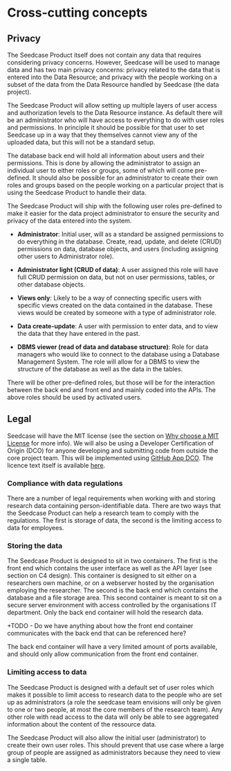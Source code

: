 # Cross-cutting concepts

## Privacy

The Seedcase Product itself does not contain any data that requires
considering privacy concerns. However, Seedcase will be used to manage
data and has two main privacy concerns: privacy related to the data that
is entered into the Data Resource; and privacy with the people working
on a subset of the data from the Data Resource handled by Seedcase (the
data project).

The Seedcase Product will allow setting up multiple layers of user
access and authorization levels to the Data Resource instance. As
default there will be an administrator who will have access to
everything to do with user roles and permissions. In principle it should
be possible for that user to set Seedcase up in a way that they
themselves cannot view any of the uploaded data, but this will not be a
standard setup.

The database back end will hold all information about users and their
permissions. This is done by allowing the administrator to assign an
individual user to either roles or groups, some of which will come
pre-defined. It should also be possible for an administrator to create
their own roles and groups based on the people working on a particular
project that is using the Seedcase Product to handle their data.

The Seedcase Product will ship with the following user roles pre-defined
to make it easier for the data project administrator to ensure the
security and privacy of the data entered into the system.

-   **Administrator**: Initial user, will as a standard be assigned
    permissions to do everything in the database. Create, read, update,
    and delete (CRUD) permissions on data, database objects, and users
    (including assigning other users to Administrator role).

-   **Administrator light (CRUD of data)**: A user assigned this role
    will have full CRUD permission on data, but not on user permissions,
    tables, or other database objects.

-   **Views only**: Likely to be a way of connecting specific users with
    specific views created on the data contained in the database. These
    views would be created by someone with a type of administrator role.

-   **Data create-update**: A user with permission to enter data, and to
    view the data that they have entered in the past.

-   **DBMS viewer (read of data and database structure)**: Role for data
    managers who would like to connect to the database using a Database
    Management System. The role will allow for a DBMS to view the
    structure of the database as well as the data in the tables.

There will be other pre-defined roles, but those will be for the
interaction between the back end and front end and mainly coded into the
APIs. The above roles should be used by activated users.

## Legal

Seedcase will have the MIT license (see the section on [Why choose a MIT
License](/design/decisions/why-license/) for more info). We will also be
using a Developer Certification of Origin (DCO) for anyone developing
and submitting code from outside the core project team. This will be
implemented using [GitHub App DCO](https://github.com/apps/dco). The
licence text itself is available
[here](https://developercertificate.org).


### Compliance with data regulations

There are a number of legal requirements when working with and storing research data containing person-identifiable data.  There are two ways that the Seedcase Product can help a research team to comply with the regulations.  The first is storage of data, the second is the limiting access to data for employees.

### Storing the data

The Seedcase Product is designed to sit in two containers.  The first is the front end which contains the user interface as well as the API layer (see section on C4 design).  This container is designed to sit either on a researchers own machine, or on a webserver hosted by the organisation employing the researcher.  The second is the back end which contains the database and a file storage area.  This second container is meant to sit on a secure server environment with access controlled by the organisations IT department.  Only the back end container will hold the research data.

+TODO - Do we have anything about how the front end container communicates with the back end that can be referenced here?

The back end container will have a very limited amount of ports available, and should only allow communication from the front end container.


### Limiting access to data

The Seedcase Product is designed with a default set of user roles which makes it possible to limit access to research data to the people who are set up as administrators (a role the seedcase team envisions will only be given to one or two people, at most the core members of the research team).  Any other role with read access to the data will only be able to see aggregated information about the content of the ressource data.  

The Seedcase Product will also allow the initial user (administrator) to create their own user roles.  This should prevent that use case where a large group of people are assigned as administrators because they need to view a single table.